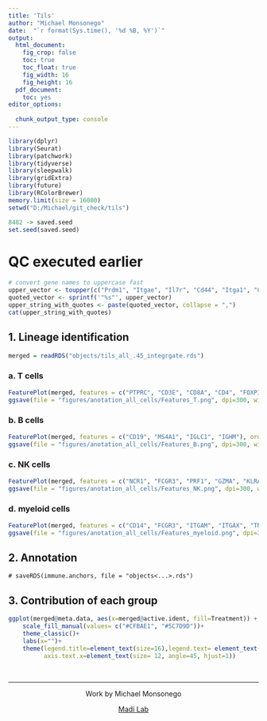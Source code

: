 ```yaml
---
title: 'Tils'
author: "Michael Monsonego"
date:  "`r format(Sys.time(), '%d %B, %Y')`"
output:
  html_document: 
    fig_crop: false
    toc: true
    toc_float: true
    fig_width: 16
    fig_height: 16
  pdf_document:
    toc: yes
editor_options:
  
  chunk_output_type: console
---
```




```r
library(dplyr)
library(Seurat)
library(patchwork)
library(tidyverse)
library(sleepwalk)
library(gridExtra)
library(future)
library(RColorBrewer)
memory.limit(size = 16000)
setwd("D:/Michael/git_check/tils")

8482 -> saved.seed
set.seed(saved.seed)
```

# QC executed earlier

```r
# convert gene names to uppercase fast
upper_vector <- toupper(c("Prdm1", "Itgae", "Il7r", "Cd44", "Itga1", "Cd69", "Crtam", "Cx3cr1", "Dusp6", "Egr2", "Fabp5", "Fos", "Fosb", "Foxo3", "Gzma", "Gzmb", "Znf683", "Id3", "Il2ra", "Irf4", "Jun", "Junb", "Myc", "Nr4a1", "Rgs1"))
quoted_vector <- sprintf('"%s"', upper_vector)
upper_string_with_quotes <- paste(quoted_vector, collapse = ",")
cat(upper_string_with_quotes)
```


## 1. Lineage identification
```r
merged = readRDS("objects/tils_all_.45_integrgate.rds")
```

### a. T cells
```r
FeaturePlot(merged, features = c("PTPRC", "CD3E", "CD8A", "CD4", "FOXP3", "MKI67"), order=TRUE,pt.size=1, reduction="tsne", ncol=3, label=TRUE)
ggsave(file = "figures/anotation_all_cells/Features_T.png", dpi=300, width=30, height=20)
```

### b. B cells
```r
FeaturePlot(merged, features = c("CD19", "MS4A1", "IGLC1", "IGHM"), order=TRUE,pt.size=1, reduction="tsne", ncol=2, label=TRUE)
ggsave(file = "figures/anotation_all_cells/Features_B.png", dpi=300, width=20, height=20)
```

### c. NK cells
```r
FeaturePlot(merged, features = c("NCR1", "FCGR3", "PRF1", "GZMA", "KLRA4", "KLRA7"), order=TRUE,pt.size=1, reduction="tsne", ncol=3, label=TRUE)
ggsave(file = "figures/anotation_all_cells/Features_NK.png", dpi=300, width=30, height=20)
```

### d. myeloid cells
```r
FeaturePlot(merged, features = c("CD14", "FCGR3", "ITGAM", "ITGAX", "TNFSF4", "APOE","CD80","CD86","H2-AB1"), order=TRUE, pt.size=1, reduction="tsne", ncol=4, label=TRUE)
ggsave(file = "figures/anotation_all_cells/Features_myeloid.png", dpi=300, width=40, height=30)
```


## 2. Annotation
```
# saveRDS(immune.anchors, file = "objects<...>.rds") 
```
## 3. Contribution of each group 
```r
ggplot(merged@meta.data, aes(x=merged@active.ident, fill=Treatment)) + geom_bar(position="fill")+
    scale_fill_manual(values= c("#CFBAE1", "#5C7D9D"))+
    theme_classic()+
    labs(x="")+
    theme(legend.title=element_text(size=16),legend.text= element_text(size=12), 
          axis.text.x=element_text(size= 12, angle=45, hjust=1))
```

&nbsp;
<hr />
<p style="text-align: center;">Work by Michael Monsonego</a></p>
<p style="text-align: center;"> <a href="https://www.asafmadilab.com/">Madi Lab</a></p>
&nbsp;

    
